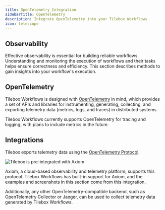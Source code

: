 ```yaml
---
title: OpenTelemetry Integration
sidebarTitle: OpenTelemetry
description: Integrate OpenTelemetry into your Tilebox Workflows
icon: telescope
---
```


## Observability

Effective observability is essential for building reliable workflows. Understanding and monitoring the execution of workflows and their tasks helps ensure correctness and efficiency. This section describes methods to gain insights into your workflow's execution.

<Columns cols={3}>
    <Card
        title="Tracing"
        icon="chart-gantt"
        href="/workflows/observability/tracing"
        horizontal
    />
    <Card
        title="Logging"
        icon="rectangle-terminal"
        href="/workflows/observability/logging"
        horizontal
    />
</Columns>

## OpenTelemetry

Tilebox Workflows is designed with [OpenTelemetry](https://opentelemetry.io/) in mind, which provides a set of APIs and libraries for instrumenting, generating, collecting, and exporting telemetry data (metrics, logs, and traces) in distributed systems.

<Info>
Tilebox Workflows currently supports OpenTelemetry for tracing and logging, with plans to include metrics in the future.
</Info>

## Integrations

Tilebox exports telemetry data using the [OpenTelemetry Protocol](https://opentelemetry.io/docs/specs/otlp/).

<img src="/assets/workflows/observability/tilebox-axiom.png" alt="Tilebox is pre-integrated with Axiom" />

Axiom, a cloud-based observability and telemetry platform, supports this protocol. Tilebox Workflows has built-in support for Axiom, and the examples and screenshots in this section come from this integration.

Additionally, any other OpenTelemetry-compatible backend, such as OpenTelemetry Collector or Jaeger, can be used to collect telemetry data generated by Tilebox Workflows.
